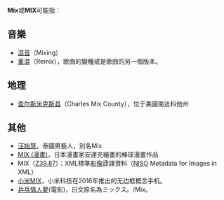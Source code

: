 {{wiktionary|mix}}
{{wiktionary|mixture}}
'''Mix'''或'''MIX'''可能指：
== 音樂 ==
* [[混音|混音]]（Mixing）
* [[重混|重混]]（Remix），歌曲的變種或是歌曲的另一個版本。

== 地理 ==
* [[查尔斯米克斯县|查尔斯米克斯县]]（Charles Mix County），位于美國南达科他州

== 其他 ==
*[[汪始慧|汪始慧]]，泰國男藝人，別名Mix
* [[MIX_(漫畫)|MIX (漫畫)]]，日本漫畫家安達充繪畫的棒球漫畫作品
* MIX（[[Z39.87|Z39.87]]）：XML標準[[影像|影像]]詮譯資料（[[NISO|NISO]] Metadata for Images in XML）
* [[小米MIX|小米MIX]]，小米科技在2016年推出的无边框概念手机。
* [[乒乓情人夢|乒乓情人夢]](電影)，日文原名為ミックス。/Mix。
{{disambig|cat=三字拉丁字母縮寫消歧義}}